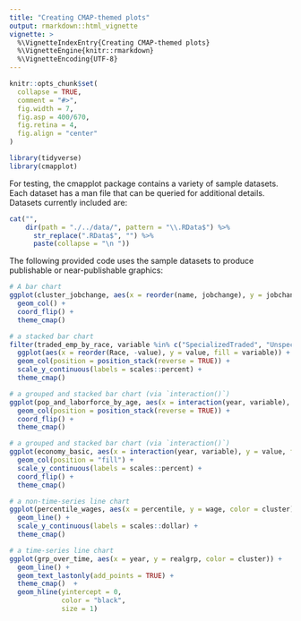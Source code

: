 ```yaml
---
title: "Creating CMAP-themed plots"
output: rmarkdown::html_vignette
vignette: >
  %\VignetteIndexEntry{Creating CMAP-themed plots}
  %\VignetteEngine{knitr::rmarkdown}
  %\VignetteEncoding{UTF-8}
---
```


```r
knitr::opts_chunk$set(
  collapse = TRUE,
  comment = "#>",
  fig.width = 7,
  fig.asp = 400/670,
  fig.retina = 4,
  fig.align = "center"
)

library(tidyverse)
library(cmapplot)
```

For testing, the cmapplot package contains a variety of sample datasets. Each dataset has a man file that can be queried for additional details. Datasets currently included are:

```r
cat("",
    dir(path = "./../data/", pattern = "\\.RData$") %>%
      str_replace(".RData$", "") %>%
      paste(collapse = "\n "))
```

The following provided code uses the sample datasets to produce publishable or near-publishable graphics:

```r
# A bar chart
ggplot(cluster_jobchange, aes(x = reorder(name, jobchange), y = jobchange, fill = category)) +
  geom_col() +
  coord_flip() +
  theme_cmap()
```

```r
# a stacked bar chart
filter(traded_emp_by_race, variable %in% c("SpecializedTraded", "UnspecializedTraded")) %>%
  ggplot(aes(x = reorder(Race, -value), y = value, fill = variable)) +
  geom_col(position = position_stack(reverse = TRUE)) +
  scale_y_continuous(labels = scales::percent) +
  theme_cmap()
```

```r
# a grouped and stacked bar chart (via `interaction()`)
ggplot(pop_and_laborforce_by_age, aes(x = interaction(year, variable), y = value, fill = age)) +
  geom_col(position = position_stack(reverse = TRUE)) +
  coord_flip() +
  theme_cmap()
```

```r
# a grouped and stacked bar chart (via `interaction()`)
ggplot(economy_basic, aes(x = interaction(year, variable), y = value, fill = sector)) +
  geom_col(position = "fill") +
  scale_y_continuous(labels = scales::percent) +
  coord_flip() +
  theme_cmap()
```

```r
# a non-time-series line chart
ggplot(percentile_wages, aes(x = percentile, y = wage, color = cluster)) +
  geom_line() +
  scale_y_continuous(labels = scales::dollar) +
  theme_cmap()
```

```r
# a time-series line chart
ggplot(grp_over_time, aes(x = year, y = realgrp, color = cluster)) +
  geom_line() +
  geom_text_lastonly(add_points = TRUE) +
  theme_cmap()  +
  geom_hline(yintercept = 0,
             color = "black",
             size = 1)
```
